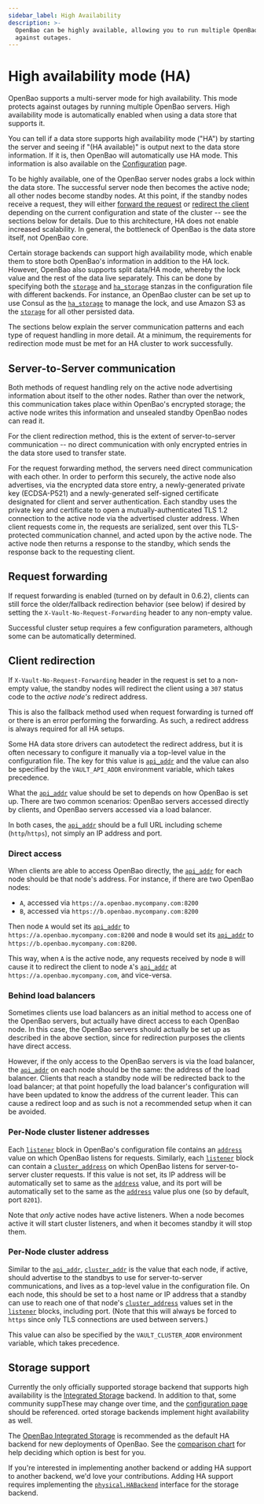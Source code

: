 ```yaml
---
sidebar_label: High Availability
description: >-
  OpenBao can be highly available, allowing you to run multiple OpenBaos to protect
  against outages.
---
```


# High availability mode (HA)

OpenBao supports a multi-server mode for high availability. This mode protects
against outages by running multiple OpenBao servers. High availability mode
is automatically enabled when using a data store that supports it.

You can tell if a data store supports high availability mode ("HA") by starting
the server and seeing if "(HA available)" is output next to the data store
information. If it is, then OpenBao will automatically use HA mode. This
information is also available on the
[Configuration](/docs/configuration) page.

To be highly available, one of the OpenBao server nodes grabs a lock within the
data store. The successful server node then becomes the active node; all other
nodes become standby nodes. At this point, if the standby nodes receive a
request, they will either [forward the request](#request-forwarding) or
[redirect the client](#client-redirection) depending on the current
configuration and state of the cluster -- see the sections below for details.
Due to this architecture, HA does not enable increased scalability. In general,
the bottleneck of OpenBao is the data store itself, not OpenBao core.

Certain storage backends can support high availability mode, which enable them
to store both OpenBao's information in addition to the HA lock. However, OpenBao
also supports split data/HA mode, whereby the lock value and the rest of the
data live separately. This can be done by specifying both the
[`storage`](/docs/configuration#storage) and
[`ha_storage`](/docs/configuration#ha_storage) stanzas in the configuration file
with different backends. For instance, an OpenBao cluster can be set up to use
Consul as the [`ha_storage`](/docs/configuration#ha_storage) to manage the lock,
and use Amazon S3 as the [`storage`](/docs/configuration#storage) for all other
persisted data.

The sections below explain the server communication patterns and each type of
request handling in more detail. At a minimum, the requirements for redirection
mode must be met for an HA cluster to work successfully.

## Server-to-Server communication

Both methods of request handling rely on the active node advertising
information about itself to the other nodes. Rather than over the network, this
communication takes place within OpenBao's encrypted storage; the active node
writes this information and unsealed standby OpenBao nodes can read it.

For the client redirection method, this is the extent of server-to-server
communication -- no direct communication with only encrypted entries in the
data store used to transfer state.

For the request forwarding method, the servers need direct communication with
each other. In order to perform this securely, the active node also advertises,
via the encrypted data store entry, a newly-generated private key (ECDSA-P521)
and a newly-generated self-signed certificate designated for client and server
authentication. Each standby uses the private key and certificate to open a
mutually-authenticated TLS 1.2 connection to the active node via the advertised
cluster address. When client requests come in, the requests are serialized,
sent over this TLS-protected communication channel, and acted upon by the
active node. The active node then returns a response to the standby, which
sends the response back to the requesting client.

## Request forwarding

If request forwarding is enabled (turned on by default in 0.6.2), clients can
still force the older/fallback redirection behavior (see below) if desired by
setting the `X-Vault-No-Request-Forwarding` header to any non-empty value.

Successful cluster setup requires a few configuration parameters, although some
can be automatically determined.

## Client redirection

If `X-Vault-No-Request-Forwarding` header in the request is set to a non-empty
value, the standby nodes will redirect the client using a `307` status code to
the _active node's_ redirect address.

This is also the fallback method used when request forwarding is turned off or
there is an error performing the forwarding. As such, a redirect address is
always required for all HA setups.

Some HA data store drivers can autodetect the redirect address, but it is often
necessary to configure it manually via a top-level value in the configuration
file. The key for this value is [`api_addr`](/docs/configuration#api_addr) and
the value can also be specified by the `VAULT_API_ADDR` environment variable,
which takes precedence.

What the [`api_addr`](/docs/configuration#api_addr) value should be set to
depends on how OpenBao is set up. There are two common scenarios: OpenBao servers
accessed directly by clients, and OpenBao servers accessed via a load balancer.

In both cases, the [`api_addr`](/docs/configuration#api_addr) should be a full
URL including scheme (`http`/`https`), not simply an IP address and port.

### Direct access

When clients are able to access OpenBao directly, the
[`api_addr`](/docs/configuration#api_addr) for each node should be that node's
address. For instance, if there are two OpenBao nodes:

- `A`, accessed via `https://a.openbao.mycompany.com:8200`
- `B`, accessed via `https://b.openbao.mycompany.com:8200`

Then node `A` would set its
[`api_addr`](/docs/configuration#api_addr) to
`https://a.openbao.mycompany.com:8200` and node `B` would set its
[`api_addr`](/docs/configuration#api_addr) to
`https://b.openbao.mycompany.com:8200`.

This way, when `A` is the active node, any requests received by node `B` will
cause it to redirect the client to node `A`'s
[`api_addr`](/docs/configuration#api_addr) at `https://a.openbao.mycompany.com`,
and vice-versa.

### Behind load balancers

Sometimes clients use load balancers as an initial method to access one of the
OpenBao servers, but actually have direct access to each OpenBao node. In this
case, the OpenBao servers should actually be set up as described in the above
section, since for redirection purposes the clients have direct access.

However, if the only access to the OpenBao servers is via the load balancer, the
[`api_addr`](/docs/configuration#api_addr) on each node should be the same: the
address of the load balancer. Clients that reach a standby node will be
redirected back to the load balancer; at that point hopefully the load
balancer's configuration will have been updated to know the address of the
current leader. This can cause a redirect loop and as such is not a recommended
setup when it can be avoided.

### Per-Node cluster listener addresses

Each [`listener`](/docs/configuration/listener) block in OpenBao's configuration
file contains an [`address`](/docs/configuration/listener/tcp#address) value on
which OpenBao listens for requests. Similarly, each
[`listener`](/docs/configuration/listener) block can contain a
[`cluster_address`](/docs/configuration/listener/tcp#cluster_address) on which
OpenBao listens for server-to-server cluster requests. If this value is not set,
its IP address will be automatically set to same as the
[`address`](/docs/configuration/listener/tcp#address) value, and its port will
be automatically set to the same as the
[`address`](/docs/configuration/listener/tcp#address) value plus one (so by
default, port `8201`).

Note that _only_ active nodes have active listeners. When a node becomes active
it will start cluster listeners, and when it becomes standby it will stop them.

### Per-Node cluster address

Similar to the [`api_addr`](/docs/configuration#api_addr),
[`cluster_addr`](/docs/configuration#cluster_addr) is the value that each node,
if active, should advertise to the standbys to use for server-to-server
communications, and lives as a top-level value in the configuration file. On
each node, this should be set to a host name or IP address that a standby can
use to reach one of that node's
[`cluster_address`](/docs/configuration#cluster_address) values set in the
[`listener`](/docs/configuration/listener) blocks, including port. (Note that
this will always be forced to `https` since only TLS connections are used
between servers.)

This value can also be specified by the `VAULT_CLUSTER_ADDR` environment
variable, which takes precedence.

## Storage support

Currently the only officially supported storage backend that supports high
availability is the  [Integrated
Storage](/docs/configuration/storage/raft) backend. In addition to that,
some community suppThese may change over time, and the [configuration
page](/docs/configuration) should be referenced.  orted storage backends
implement hight availability as well. 

The [OpenBao Integrated Storage](/docs/configuration/storage/raft) is
recommended as the default HA backend for new deployments of OpenBao. See the
[comparison
chart](/docs/configuration/storage#integrated-storage-vs-external-storage)
for help deciding which option is best for you.

If you're interested in implementing another backend or adding HA support to
another backend, we'd love your contributions. Adding HA support requires
implementing the
[`physical.HABackend`](https://pkg.go.dev/github.com/openbao/openbao/sdk/physical#HABackend)
interface for the storage backend.
